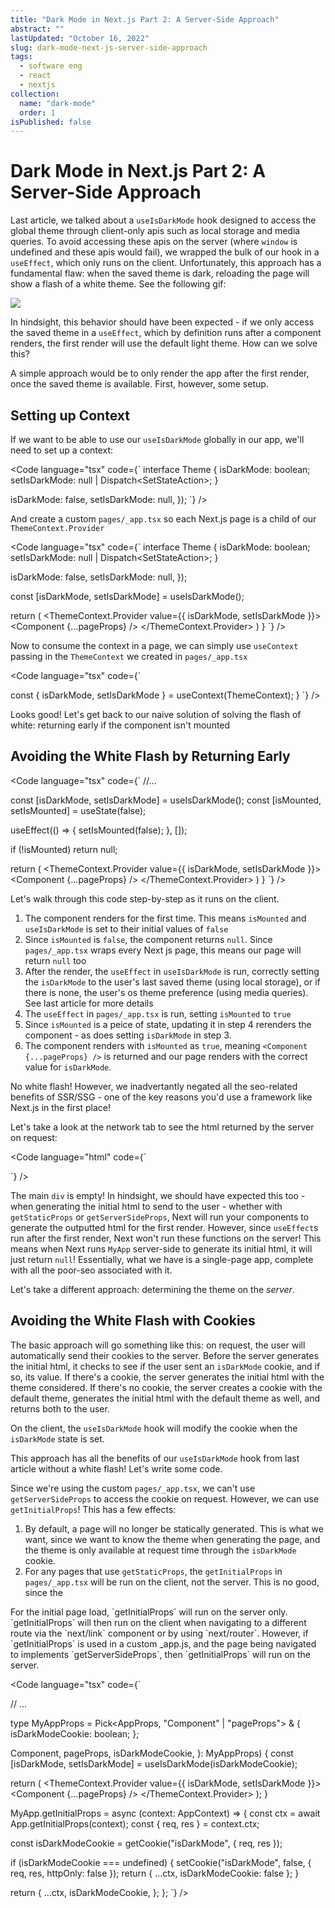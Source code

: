 ```yaml
---
title: "Dark Mode in Next.js Part 2: A Server-Side Approach"
abstract: ""
lastUpdated: "October 16, 2022"
slug: dark-mode-next-js-server-side-approach
tags:
  - software eng
  - react
  - nextjs
collection:
  name: "dark-mode"
  order: 1
isPublished: false
---
```


# Dark Mode in Next.js Part 2: A Server-Side Approach

Last <Link href="/blog/dark-mode-next-js-client-side-approach">article</Link>, we talked about a `useIsDarkMode` hook designed to access the global theme through client-only apis such as local storage and media queries. To avoid accessing these apis on the server (where `window` is undefined and these apis would fail), we wrapped the bulk of our hook in a `useEffect`, which only runs on the client. Unfortunately, this approach has a fundamental flaw: when the saved theme is dark, reloading the page will show a flash of a white theme. See the following gif:

<Image src="/blog/fzf-mark.png" width={1890} height={1039} />

In hindsight, this behavior should have been expected - if we only access the saved theme in a `useEffect`, which by definition runs after a component renders, the first render will use the default light theme. How can we solve this?

A simple approach would be to only render the app after the first render, once the saved theme is available. First, however, some setup.

## Setting up Context

If we want to be able to use our `useIsDarkMode` globally in our app, we'll need to set up a context:

<Code language="tsx" code={`
interface Theme {
  isDarkMode: boolean;
  setIsDarkMode: null | Dispatch<SetStateAction<boolean>>;
}

  isDarkMode: false,
  setIsDarkMode: null,
});
`} />

And create a custom `pages/_app.tsx` so each Next.js page is a child of our `ThemeContext.Provider`

<Code language="tsx" code={`
interface Theme {
  isDarkMode: boolean;
  setIsDarkMode: null | Dispatch<SetStateAction<boolean>>;
}

  isDarkMode: false,
  setIsDarkMode: null,
});

  const [isDarkMode, setIsDarkMode] = useIsDarkMode();

  return (
    <ThemeContext.Provider value={{ isDarkMode, setIsDarkMode }}>
      <Component {...pageProps} />
    </ThemeContext.Provider>
  )
}
`} />

Now to consume the context in a page, we can simply use `useContext` passing in the `ThemeContext` we created in `pages/_app.tsx`

<Code language="tsx" code={`

  const { isDarkMode, setIsDarkMode } = useContext(ThemeContext);
}
`} />

Looks good! Let's get back to our naive solution of solving the flash of white: returning early if the component isn't mounted

## Avoiding the White Flash by Returning Early

<Code language="tsx" code={`
//...

  const [isDarkMode, setIsDarkMode] = useIsDarkMode();
  const [isMounted, setIsMounted] = useState(false);

  useEffect(() => {
    setIsMounted(false);
  }, []);

  if (!isMounted) return null;

  return (
    <ThemeContext.Provider value={{ isDarkMode, setIsDarkMode }}>
      <Component {...pageProps} />
    </ThemeContext.Provider>
  )
}
`} />

Let's walk through this code step-by-step as it runs on the client.

1. The component renders for the first time. This means `isMounted` and `useIsDarkMode` is set to their initial values of `false` 
2. Since `isMounted` is `false`, the component returns `null`. Since `pages/_app.tsx` wraps every Next js page, this means our page will return `null` too
3. After the render, the `useEffect` in `useIsDarkMode` is run, correctly setting the `isDarkMode` to the user's last saved theme (using local storage), or if there is none, the user's os theme preference (using media queries). See last <Link href="/blog/use-is-dark-mode-for-ssg-ssr-in-next#the-problems-with-server-rendering">article</Link> for more details
3. The `useEffect` in `pages/_app.tsx` is run, setting `isMounted` to `true`
4. Since `isMounted` is a peice of state, updating it in step 4 rerenders the component - as does setting `isDarkMode` in step 3.
5. The component renders with `isMounted` as `true`, meaning `<Component {...pageProps} />` is returned and our page renders with the correct value for `isDarkMode`. 

No white flash! However, we inadvertantly negated all the seo-related benefits of SSR/SSG - one of the key reasons you'd use a framework like Next.js in the first place!

Let's take a look at the network tab to see the html returned by the server on request:

<Code language="html" code={`
<!DOCTYPE html>
<html>
    <head>
      <!-- ... -->
    </head>
    <body>
        <div id="__next"></div>
        <script src="/_next/static/chunks/react-refresh.js?ts=1673917537551"></script>
        <script id="__NEXT_DATA__" type="application/json">
          <!-- ... -->
        </script>
    </body>
</html>
`} />

The main `div` is empty! In hindsight, we should have expected this too - when generating the initial html to send to the user - whether with `getStaticProps` or `getServerSideProps`, Next will run your components to generate the outputted html for the first render. However, since `useEffect`s run after the first render, Next won't run these functions on the server! This means when Next runs `MyApp` server-side to generate its initial html, it will just return `null`! Essentially, what we have is a single-page app, complete with all the poor-seo associated with it. 

Let's take a different approach: determining the theme on the _server_.

## Avoiding the White Flash with Cookies

The basic approach will go something like this: on request, the user will automatically send their cookies to the server. Before the server generates the initial html, it checks to see if the user sent an `isDarkMode` cookie, and if so, its value. If there's a cookie, the server generates the initial html with the theme considered. If there's no cookie, the server creates a cookie with the default theme, generates the initial html with the default theme as well, and returns both to the user.

On the client, the `useIsDarkMode` hook will modify the cookie when the `isDarkMode` state is set. 

This approach has all the benefits of our `useIsDarkMode` hook from last article without a white flash! Let's write some code.

Since we're using the custom `pages/_app.tsx`, we can't use `getServerSideProps` to access the cookie on request. However, we can use `getInitialProps`! This has a few effects:

1. By default, a page will no longer be statically generated. This is what we want, since we want to know the theme when generating the page, and the theme is only available at request time through the `isDarkMode` cookie.
2. For any pages that use `getStaticProps`, the `getInitialProps` in `pages/_app.tsx` will be run on the client, not the server. This is no good, since the 

<Info>
For the initial page load, `getInitialProps` will run on the server only. `getInitialProps` will then run on the client when navigating to a different route via the `next/link` component or by using `next/router`. However, if `getInitialProps` is used in a custom _app.js, and the page being navigated to implements `getServerSideProps`, then `getInitialProps` will run on the server.
</Info>

<Code language="tsx" code={`

// ...

type MyAppProps = Pick<AppProps, "Component" | "pageProps"> & {
  isDarkModeCookie: boolean;
};

  Component,
  pageProps,
  isDarkModeCookie,
}: MyAppProps) {
  const [isDarkMode, setIsDarkMode] = useIsDarkMode(isDarkModeCookie);

  return (
    <ThemeContext.Provider value={{ isDarkMode, setIsDarkMode }}>
      <Component {...pageProps} />
    </ThemeContext.Provider>
  );
}

MyApp.getInitialProps = async (context: AppContext) => {
  const ctx = await App.getInitialProps(context);
  const { req, res } = context.ctx;

  const isDarkModeCookie = getCookie("isDarkMode", { req, res });

  if (isDarkModeCookie === undefined) {
    setCookie("isDarkMode", false, { req, res, httpOnly: false });
    return { ...ctx, isDarkModeCookie: false };
  }

  return {
    ...ctx,
    isDarkModeCookie,
  };
};
`} />



